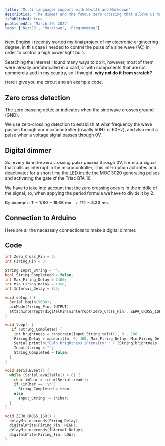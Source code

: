 ```yaml
---
title: 'Multi languages support with NextJS and Markdown'
description: 'The dimmer and the famous zero crossing that allows us to control a high power electronic circuit.'
isPublished: true
publishedAt: 'March 29, 2022'
tags: ['NextJS', 'Markdown', 'Programming']
---
```


Next English I recently started my final project of my electronic engineering degree, in this case I needed to control
the pulse of a sine wave (AC) in order to control a high power light bulb.

Searching the internet I found many ways to do it, however, most of them were already prefabricated in a
card, or with components that are not commercialized in my country, so I thought, **why not do it from scratch?**

Here I give you the circuit and an example code.

## Zero cross detection

The zero crossing detector indicates when the sine wave crosses ground (GND).

We use zero-crossing detection to establish at what frequency the wave passes through our microcontroller
(usually 50Hz or 60Hz), and also emit a pulse when a voltage signal passes through 0V.

## Digital dimmer

So, every time the zero crossing pulse passes through 0V, it emits a signal that calls an interrupt in the microcontroller,
This interruption activates and deactivates for a short time the LED inside the MOC 3020 generating pulses and activating the gate of the Triac BTA 16.

We have to take into account that the zero crossing occurs in the middle of the signal, so, when applying the period formula we have to divide it by 2.

By example: T = 1/60 = 16.66 ms --> T/2 = 8.33 ms.

## Connection to Arduino

Here are all the necessary connections to make a digital dimmer.

## Code

```c++
int Zero_Cross_Pin = 2;
int Firing_Pin = 3;

String Input_String = "";
bool String_Completedd = false;
int Max_Firing_Delay = 7400;
int Min_Firing_Delay = 1350;
int Interval_Delay = 833;

void setup() {
  Serial.begin(9600);
  pinMode(Firing_Pin, OUTPUT);
  attachInterrupt(digitalPinToInterrupt(Zero_Cross_Pin), ZERO_CROSS_ISR, RISING);
}

void loop() {
   if (String_Completed) {
    int brightness = constrain(Input_String.toInt(), 0 , 100);
    Firing_Delay = map(brillo, 0, 100, Max_Firing_Delay, Min_Firing_Delay);
    Serial.println("Bulb brightness intensity: " + (String)brightness + "%");
    Input_String = "";
    String_Completed = false;
  }
}

void serialEvent() {
  while (Serial.available() > 0) {
    char inChar = (char)Serial.read();
    if (inChar == '\n')
      String_Completed = true;
    else
      Input_String += inChar;
  }
}

void ZERO_CROSS_ISR() {
  delayMicroseconds(Firing_Delay);
  digitalWrite(Firing_Pin, HIGH);
  delayMicroseconds(Interval_Delay);
  digitalWrite(Firing_Pin, LOW);
}
```

